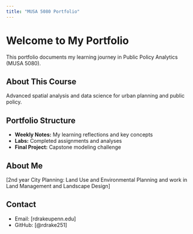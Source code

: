 ```yaml
---
title: "MUSA 5080 Portfolio"
---
```


# Welcome to My Portfolio

This portfolio documents my learning journey in Public Policy Analytics (MUSA 5080).

## About This Course
Advanced spatial analysis and data science for urban planning and public policy.

## Portfolio Structure
- **Weekly Notes:** My learning reflections and key concepts
- **Labs:** Completed assignments and analyses
- **Final Project:** Capstone modeling challenge

## About Me
[2nd year City Planning: Land Use and Environmental Planning and work in Land Management and Landscape Design]

## Contact
- Email: [rdrakeupenn.edu]
- GitHub: [@rdrake251]
